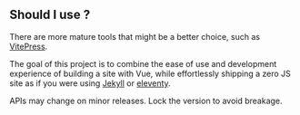 [VitePress]: https://vitepress.dev/
[Jekyll]: https://github.com/ElMassimo/jekyll-vite
[eleventy]: https://www.11ty.dev/

## Should I use <Iles heading/>?

There are more mature tools that might be a better choice, such as [VitePress].

The goal of this project is to combine the ease of use and development experience of
building a site with Vue, while effortlessly shipping a zero JS site as if you
were using [Jekyll] or [eleventy].

<Tip title="Project Status: Beta" warn>
  APIs may change on minor releases. Lock the version to avoid breakage.
</Tip>
